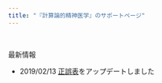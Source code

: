 ```yaml
---
title: "『計算論的精神医学』のサポートページ"
---
```


<br />

最新情報

- 2019/02/13 [正誤表](errata.html)をアップデートしました

<br />